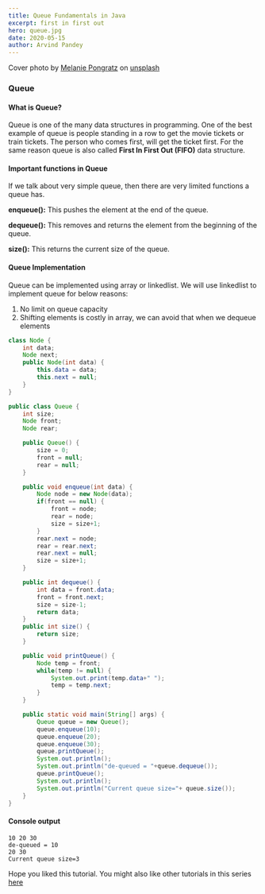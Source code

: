 ```yaml
---
title: Queue Fundamentals in Java
excerpt: first in first out
hero: queue.jpg
date: 2020-05-15
author: Arvind Pandey
---
```


Cover photo by <a href="https://unsplash.com/@melanie_sophie" target="_blank">Melanie Pongratz</a>   on  <a href="https://unsplash.com/" target="blank">unsplash</a>


### Queue

#### What is Queue?

Queue is one of the many data structures in programming.
One of the best example of queue is people standing in a row to get the movie tickets or train tickets. The person who comes first, will get the ticket first. For the same reason queue is also called **First In First Out (FIFO)** data structure.

#### Important functions in Queue

If we talk about very simple queue, then there are very limited functions a queue has.

**enqueue():** This pushes the element at the end of the queue.

**dequeue():** This removes and returns the element from the beginning of the queue.

**size():** This returns the current size of the queue.

#### Queue Implementation

Queue can be implemented using array or linkedlist.
We will use linkedlist to implement queue for below reasons:

1. No limit on queue capacity
2. Shifting elements is costly in array, we can avoid that when we dequeue elements

```java
class Node {
    int data;
    Node next;
    public Node(int data) {
        this.data = data;
        this.next = null;
    }
}

public class Queue {
    int size;
    Node front;
    Node rear;

    public Queue() {
        size = 0;
        front = null;
        rear = null;
    }

    public void enqueue(int data) {
        Node node = new Node(data);
        if(front == null) {
            front = node;
            rear = node;
            size = size+1;
        }
        rear.next = node;
        rear = rear.next;
        rear.next = null;
        size = size+1;
    }

    public int dequeue() {
        int data = front.data;
        front = front.next;
        size = size-1;
        return data;
    }
    public int size() {
        return size;
    }

    public void printQueue() {
        Node temp = front;
        while(temp != null) {
            System.out.print(temp.data+" ");
            temp = temp.next;
        }
    }

    public static void main(String[] args) {
        Queue queue = new Queue();
        queue.enqueue(10);
        queue.enqueue(20);
        queue.enqueue(30);
        queue.printQueue();
        System.out.println();
        System.out.println("de-queued = "+queue.dequeue());
        queue.printQueue();
        System.out.println();
        System.out.println("Current queue size="+ queue.size());
    }
}
```

#### Console output

```console
10 20 30 
de-queued = 10
20 30 
Current queue size=3
```

Hope you liked this tutorial.
You might also like other tutorials in this series <a href="/data-structure-fundamentals-in-java">here</a>